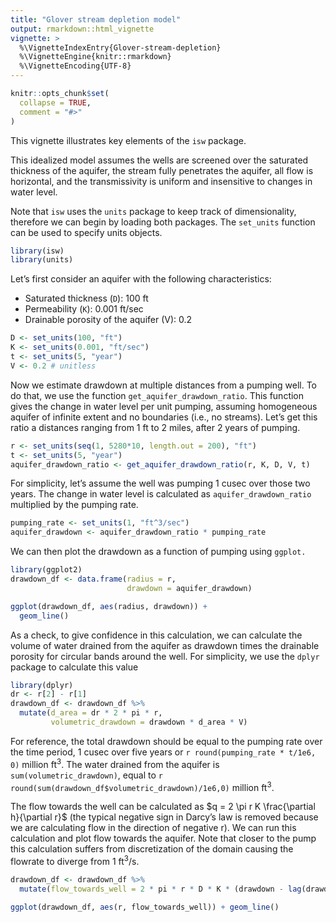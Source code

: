 ```yaml
---
title: "Glover stream depletion model"
output: rmarkdown::html_vignette
vignette: >
  %\VignetteIndexEntry{Glover-stream-depletion}
  %\VignetteEngine{knitr::rmarkdown}
  %\VignetteEncoding{UTF-8}
---
```


```r
knitr::opts_chunk$set(
  collapse = TRUE,
  comment = "#>"
)
```

This vignette illustrates key elements of the `isw` package.

This idealized model assumes the wells are screened over the saturated thickness of the aquifer, the stream fully penetrates the aquifer, all flow is horizontal, and the transmissivity is uniform and insensitive to changes in water level.

Note that `isw` uses the `units` package to keep track of dimensionality, therefore we can begin by loading both packages. The `set_units` function can be used to specify units objects.

```r
library(isw)
library(units)
```

 Let's first consider an aquifer with the following characteristics:

- Saturated thickness (`D`): 100 ft
- Permeability (`K`): 0.001 ft/sec
- Drainable porosity of the aquifer (V): 0.2

```r
D <- set_units(100, "ft")
K <- set_units(0.001, "ft/sec")
t <- set_units(5, "year")
V <- 0.2 # unitless
```

Now we estimate drawdown at multiple distances from a pumping well. To do that, we use the function `get_aquifer_drawdown_ratio`. This function gives the change in water level per unit pumping, assuming homogeneous aquifer of infinite extent and no boundaries (i.e., no streams). Let's get this ratio a distances ranging from 1 ft to 2 miles, after 2 years of pumping.


```r
r <- set_units(seq(1, 5280*10, length.out = 200), "ft")
t <- set_units(5, "year")
aquifer_drawdown_ratio <- get_aquifer_drawdown_ratio(r, K, D, V, t)
```

For simplicity, let's assume the well was pumping 1 cusec over those two years. The change in water level is calculated as `aquifer_drawdown_ratio` multiplied by the pumping rate.

```r
pumping_rate <- set_units(1, "ft^3/sec")
aquifer_drawdown <- aquifer_drawdown_ratio * pumping_rate
```

We can then plot the drawdown as a function of pumping using `ggplot.`

```r
library(ggplot2)
drawdown_df <- data.frame(radius = r,
                          drawdown = aquifer_drawdown)

ggplot(drawdown_df, aes(radius, drawdown)) +
  geom_line()
```

As a check, to give confidence in this calculation, we can calculate the volume of water drained from the aquifer as drawdown times the drainable porosity for circular bands around the well. For simplicity, we use the `dplyr` package to calculate this value

```r
library(dplyr)
dr <- r[2] - r[1]
drawdown_df <- drawdown_df %>% 
  mutate(d_area = dr * 2 * pi * r,
         volumetric_drawdown = drawdown * d_area * V)
```

For reference, the total drawdown should be equal to the pumping rate over the time period, 1 cusec over five years or `r round(pumping_rate * t/1e6, 0)` million ft^3^. The water drained from the aquifer is `sum(volumetric_drawdown)`, equal to `r round(sum(drawdown_df$volumetric_drawdown)/1e6,0)` million ft^3^.

The flow towards the well can be calculated as $q = 2 \pi r K \frac{\partial h}{\partial r}$ (the typical negative sign in Darcy's law is removed because we are calculating flow in the direction of negative r). We can run this calculation and plot flow towards the aquifer. Note that closer to the pump this calculation suffers from discretization of the domain causing the flowrate to diverge from 1 ft^3^/s.

```r
drawdown_df <- drawdown_df %>% 
  mutate(flow_towards_well = 2 * pi * r * D * K * (drawdown - lag(drawdown)) / dr)

ggplot(drawdown_df, aes(r, flow_towards_well)) + geom_line()
```
